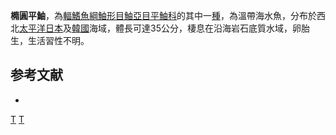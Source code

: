 {{Speciesbox
| taxon = Sebastes oblongus
| status = NE
| status_system = IUCN3.1
| binomial_authority =  [[Günther|Günther]], 1877
| synonyms = 
}}

'''橢圓平鮋'''，為[[輻鰭魚綱|輻鰭魚綱]][[鮋形目|鮋形目]][[鮋亞目|鮋亞目]][[平鮋科|平鮋科]]的其中一[[種|種]]，為溫帶海水魚，分布於西北[[太平洋|太平洋]][[日本|日本]]及[[韓國|韓國]]海域，體長可達35公分，棲息在沿海岩石底質水域，卵胎生，生活習性不明。

==参考文献==
*{{FishBase_species|genus=Sebastes|species=oblongus|year=2014|month=6}}

{{taxonbar}}
[[Category:_1877年描述的鱼类|T]]
[[Category:平鮋屬|T]]